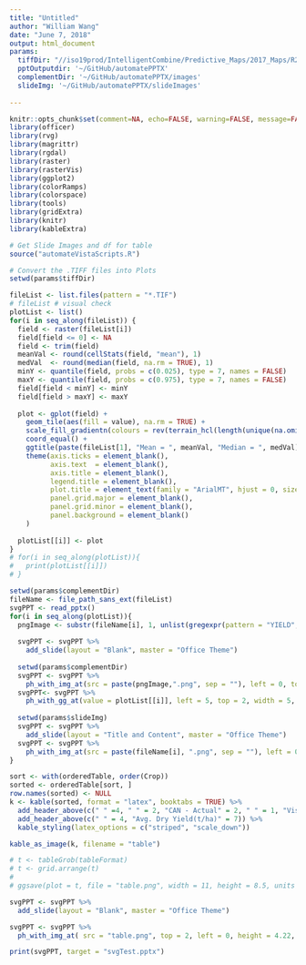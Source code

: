 ```yaml
---
title: "Untitled"
author: "William Wang"
date: "June 7, 2018"
output: html_document
params:
  tiffDir: "//iso19prod/IntelligentCombine/Predictive_Maps/2017_Maps/R2_Lead_Farms/Borchert/From_Vista/02May18_YIELD_delivery_UPDATED" 
  pptOutputdir: '~/GitHub/automatePPTX'
  complementDir: '~/GitHub/automatePPTX/images'
  slideImg: '~/GitHub/automatePPTX/slideImages'
  
---
```

```r
knitr::opts_chunk$set(comment=NA, echo=FALSE, warning=FALSE, message=FALSE)
library(officer)
library(rvg)
library(magrittr)
library(rgdal)
library(raster)
library(rasterVis)
library(ggplot2)
library(colorRamps)
library(colorspace)
library(tools)
library(gridExtra)
library(knitr)
library(kableExtra)
```

```r
# Get Slide Images and df for table
source("automateVistaScripts.R")
```


```r
# Convert the .TIFF files into Plots
setwd(params$tiffDir)

fileList <- list.files(pattern = "*.TIF")
# fileList # visual check
plotList <- list()
for(i in seq_along(fileList)) {
  field <- raster(fileList[i])
  field[field <= 0] <- NA
  field <- trim(field)
  meanVal <- round(cellStats(field, "mean"), 1)
  medVal  <- round(median(field, na.rm = TRUE), 1)
  minY <- quantile(field, probs = c(0.025), type = 7, names = FALSE)
  maxY <- quantile(field, probs = c(0.975), type = 7, names = FALSE)
  field[field < minY] <- minY
  field[field > maxY] <- maxY
  
  plot <- gplot(field) +
    geom_tile(aes(fill = value), na.rm = TRUE) +
    scale_fill_gradientn(colours = rev(terrain_hcl(length(unique(na.omit(values(field)))))), na.value="transparent" ) +
    coord_equal() +
    ggtitle(paste(fileList[1], "Mean = ", meanVal, "Median = ", medVal)) +
    theme(axis.ticks = element_blank(),
          axis.text  = element_blank(),
          axis.title = element_blank(),
          legend.title = element_blank(),
          plot.title = element_text(family = "ArialMT", hjust = 0, size = 9.5),
          panel.grid.major = element_blank(), 
          panel.grid.minor = element_blank(),
          panel.background = element_blank()
    ) 
  
  plotList[[i]] <- plot 
}
# for(i in seq_along(plotList)){
#   print(plotList[[i]])
# }
```



```r
setwd(params$complementDir)
fileName <- file_path_sans_ext(fileList)
svgPPT <- read_pptx()
for(i in seq_along(plotList)){
  pngImage <- substr(fileName[i], 1, unlist(gregexpr(pattern = "YIELD", fileName[i], fixed = TRUE)) + 4)
  
  svgPPT <- svgPPT %>%
    add_slide(layout = "Blank", master = "Office Theme")
  
  setwd(params$complementDir)
  svgPPT <- svgPPT %>%
    ph_with_img_at(src = paste(pngImage,".png", sep = ""), left = 0, top = 2, width = 5, height = 5)
  svgPPT<- svgPPT %>%
    ph_with_gg_at(value = plotList[[i]], left = 5, top = 2, width = 5, height = 5)
  
  setwd(params$slideImg)
  svgPPT <- svgPPT %>%
    add_slide(layout = "Title and Content", master = "Office Theme")
  svgPPT <- svgPPT %>%
    ph_with_img_at(src = paste(fileName[i], ".png", sep = ""), left = 0, top = 0, height = 7.5, width = 10)
}

```

```r
sort <- with(orderedTable, order(Crop))
sorted <- orderedTable[sort, ]
row.names(sorted) <- NULL
k <- kable(sorted, format = "latex", booktabs = TRUE) %>% 
  add_header_above(c(" " =4, " " = 2, "CAN - Actual" = 2, " " = 1, "Vista - Actual" = 2 )) %>%
  add_header_above(c(" " = 4, "Avg. Dry Yield(t/ha)" = 7)) %>%
  kable_styling(latex_options = c("striped", "scale_down"))

kable_as_image(k, filename = "table")

# t <- tableGrob(tableFormat)
# t <- grid.arrange(t)
# 
# ggsave(plot = t, file = "table.png", width = 11, height = 8.5, units = "in" )

```

```r
svgPPT <- svgPPT %>%
  add_slide(layout = "Blank", master = "Office Theme")

svgPPT <- svgPPT %>% 
  ph_with_img_at( src = "table.png", top = 2, left = 0, height = 4.22, width = 10)
```


```r
print(svgPPT, target = "svgTest.pptx")

```